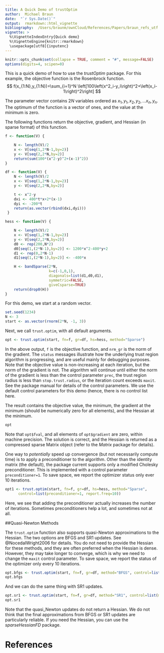 ```yaml
---
title: A Quick Demo of trustOptim
author:  Michael Braun
date:  "`r Sys.Date()`"
output:  rmarkdown::html_vignette
bibliography:  /Users/braunm/ownCloud/References/Papers/braun_refs_utf.bib
vignette: >
  %\VignetteIndexEntry{Quick demo}
  %\VignetteEngine{knitr::rmarkdown}
  \usepackage[utf8]{inputenc}
---
```


```r
knitr::opts_chunk$set(collapse = TRUE, comment = "#", message=FALSE)
options(digits=4, scipen=0)			       
```

This is a quick demo of how to use the *trustOptim* package.  For this
example, the objective function is the Rosenbrock function.
$$
 f(x_{1:N},y_{1:N})=\sum_{i=1}^N
 \left[100\left(x^2_i-y_i\right)^2+\left(x_i-1\right)^2\right]
$$

The parameter vector contains $2N$ variables ordered as $x_1, y_1,
x_2, y_2, ... x_n, y_n$. The optimum of the function is a vector of
ones, and the value at the minimum is zero.

The following functions return the objective, gradient, and Hessian
(in sparse format) of this function.  

```r
f <- function(V) {

    N <- length(V)/2
    x <- V[seq(1,2*N-1,by=2)]
    y <- V[seq(2,2*N,by=2)]
    return(sum(100*(x^2-y)^2+(x-1)^2))
}

df <- function(V) {
    N <- length(V)/2
    x <- V[seq(1,2*N-1,by=2)]
    y <- V[seq(2,2*N,by=2)]

    t <- x^2-y
    dxi <- 400*t*x+2*(x-1)
    dyi <- -200*t
    return(as.vector(rbind(dxi,dyi)))
 }

hess <- function(V) {

    N <- length(V)/2
    x <- V[seq(1,2*N-1,by=2)]
    y <- V[seq(2,2*N,by=2)]
    d0 <- rep(200,N*2)
    d0[seq(1,(2*N-1),by=2)] <- 1200*x^2-400*y+2
    d1 <- rep(0,2*N-1)
    d1[seq(1,(2*N-1),by=2)] <- -400*x

    H <- bandSparse(2*N,
                    k=c(-1,0,1),
                    diagonals=list(d1,d0,d1),
                    symmetric=FALSE,
                    giveCsparse=TRUE)
    return(drop0(H))
}
```

For this demo, we
start at a random vector.

```r
set.seed(1234)
N <- 3
start <- as.vector(rnorm(2*N, -1, 3))
```

Next, we call `trust.optim`, with all default arguments.

```r
opt <- trust.optim(start, fn=f, gr=df, hs=hess, method="Sparse")
```

In the above output, `f` is the objective function, and `nrm_gr` is
the norm of the gradient. The `status` messages illustrate how the
underlying trust region algorithm is progressing, and are useful
mainly for debugging purposes.  Note that the objective value is
non-increasing at each iteration, but the norm of the gradient is
not.  The algorithm will continue until either the norm of the gradient is
less than the control parameter `prec`, the trust region radius is
less than `stop.trust.radius`, or the iteration count exceeds
`maxit`.  See the package manual for details of the control
parameters.  We use the default control parameters for this demo
(hence, there is no control list here.


The result contains the objective value, the minimum, the gradient at
the minimum (should be numerically zero for all elements), and the
Hessian at the minimum.

```r
opt
```
Note that `opt$fval`, and all elements of `opt$gradient` are zero,
within machine precision.  The solution is correct, and the Hessian is
returned as a compressed sparse Matrix object (refer to the *Matrix*
package for details).

One way to *potentially* speed up convergence (but not necessarily
compute time) is to apply a preconditioner to the algorithm.  Other
than the identity matrix (the default), the package current supports
only a modified Cholesky preconditioner.  This is implemented with a
control parameter `preconditioner=1`. To save space, we
report the optimizer status only ever 10 iterations.


```r
opt1 <- trust.optim(start, fn=f, gr=df, hs=hess, method="Sparse",
      control=list(preconditioner=1, report.freq=10))
```

Here, we see that adding the preconditioner actually increases the
number of iterations.  Sometimes preconditioners help a lot, and
sometimes not at all.

##Quasi-Newton Methods

The `trust.optim` function also supports quasi-Newton approximations
to the Hessian.  The two options are BFGS and SR1 updates.  See
@NocedalWright2006 for details.  You do not need to provide the
Hessian for these methods, and they are often preferred when the
Hessian is dense.  However, they may take longer to converge, which is
why we need to change the `maxit` control parameter.  To save space,
we report the status of the optimizer only every 10 iterations.

```r
opt.bfgs <- trust.optim(start, fn=f, gr=df, method="BFGS", control=list(maxit=5000, report.freq=10))
opt.bfgs
```

And we can do the same thing with SR1 updates.

```r
opt.sr1 <- trust.optim(start, fn=f, gr=df, method="SR1", control=list(maxit=5000, report.freq=10))
opt.sr1
```

Note that the quasi_Newton updates do not return a Hessian.  We do not
think that the final approximations from BFGS or SR1 updates are
particularly reliable.  If you need the Hessian, you can use the
*sparseHessianFD* package.

# References
